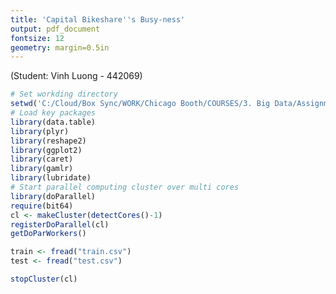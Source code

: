 ```yaml
---
title: 'Capital Bikeshare''s Busy-ness'
output: pdf_document
fontsize: 12
geometry: margin=0.5in
---
```

(Student: Vinh Luong - 442069)


``` r
# Set workding directory
setwd('C:/Cloud/Box Sync/WORK/Chicago Booth/COURSES/3. Big Data/Assignments/10. Final/Kaggle ~ Otto ~ Product Categorization')
# Load key packages
library(data.table)
library(plyr)
library(reshape2)
library(ggplot2)
library(caret)
library(gamlr)
library(lubridate)
# Start parallel computing cluster over multi cores
library(doParallel)
require(bit64)
cl <- makeCluster(detectCores()-1)
registerDoParallel(cl)
getDoParWorkers()
```

```r
train <- fread("train.csv")
test <- fread("test.csv")
```



```r
stopCluster(cl)
```